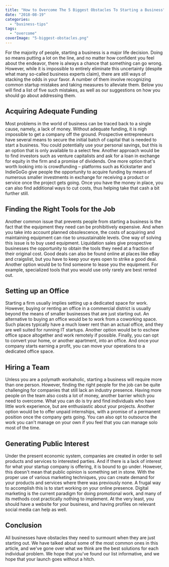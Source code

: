 ```yaml
---
title: "How to Overcome The 5 Biggest Obstacles To Starting a Business"
date: "2018-08-19"
categories: 
  - "business-tips"
tags: 
  - "overcome"
coverImage: "5-biggest-obstacles.png"
---
```


For the majority of people, starting a business is a major life decision. Doing so means putting a lot on the line, and no matter how confident you feel about the endeavor, there is always a chance that something can go wrong. However, while it is impossible to entirely eliminate this uncertainty (despite what many so-called business experts claim), there are still ways of stacking the odds in your favor. A number of them involve recognizing common startup mistakes and taking measures to alleviate them. Below you will find a list of five such mistakes, as well as our suggestions on how you should go about addressing them.

## Acquiring Adequate Funding

Most problems in the world of business can be traced back to a single cause, namely, a lack of money. Without adequate funding, it is nigh impossible to get a company off the ground. Prospective entrepreneurs have several means to secure the initial batch of capital that is needed to start a business. You could potentially use your personal savings, but this is an option that is only available to a select few. Another approach would be to find investors such as venture capitalists and ask for a loan in exchange for equity in the firm and a promise of dividends. One more option that's worth looking into is crowdfunding – platforms such as Kickstarter and IndieGoGo give people the opportunity to acquire funding by means of numerous smaller investments in exchange for receiving a product or service once the project gets going. Once you have the money in place, you can also find additional ways to cut costs, thus helping take that cash a bit further still.

## Finding the Right Tools for the Job

Another common issue that prevents people from starting a business is the fact that the equipment they need can be prohibitively expensive. And when you take into account planned obsolescence, the costs of acquiring and maintaining equipment can rise to unsustainable levels. One way of solving this issue is to buy used equipment. Liquidation sales give prospective businesses the opportunity to obtain the tools they need at a fraction of their original cost. Good deals can also be found online at places like eBay and craigslist, but you have to keep your eyes open to strike a good deal. Another option would be to find someone to lease you the equipment. For example, specialized tools that you would use only rarely are best rented out.

## Setting up an Office

Starting a firm usually implies setting up a dedicated space for work. However, buying or renting an office in a commercial district is usually beyond the means of smaller businesses that are just starting out. An alternative to buying an office would be to work from a coworking space. Such places typically have a much lower rent than an actual office, and they are well suited for running IT startups. Another option would be to eschew office space altogether and work remotely if possible. Finally, you can opt to convert your home, or another apartment, into an office. And once your company starts earning a profit, you can move your operations to a dedicated office space.

## Hiring a Team

Unless you are a polymath workaholic, starting a business will require more than one person. However, finding the right people for the job can be quite challenging for companies that still lack an industry presence. Having more people on the team also costs a lot of money, another barrier which you need to overcome. What you can do is try and find individuals who have little work experience, but are enthusiastic about your projects. Another option would be to offer unpaid internships, with a promise of a permanent position once the company gets going. You can also opt to outsource the work you can't manage on your own if you feel that you can manage solo most of the time.

## Generating Public Interest

Under the present economic system, companies are created in order to sell products and services to interested parties. And if there is a lack of interest for what your startup company is offering, it is bound to go under. However, this doesn't mean that public opinion is something set in stone. With the proper use of various marketing techniques, you can create demand for your products and services where there was previously none. A frugal way to accomplish this is to start working on your online presence. Digital marketing is the current paradigm for doing promotional work, and many of its methods cost practically nothing to implement. At the very least, you should have a website for your business, and having profiles on relevant social media can help as well.

## Conclusion

All businesses have obstacles they need to surmount when they are just starting out. We have talked about some of the most common ones in this article, and we've gone over what we think are the best solutions for each individual problem. We hope that you've found our list informative, and we hope that your launch goes without a hitch.
